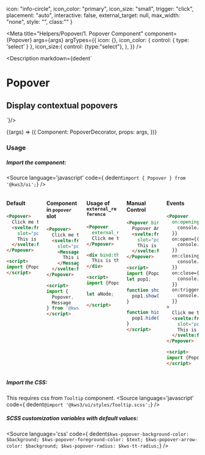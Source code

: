 
  icon: "info-circle",
  icon_color: "primary",
  icon_size: "small",
  trigger: "click",
  placement: "auto",
  interactive: false,
  external_target: null,
  max_width: "none",
  style: "",
  class:""
}


<Version />

<Meta
  title="Helpers/Popover/1. Popover Component"
  component={Popover}
  args={args}
  argTypes={{
    icon: {},
    icon_color: {
      control: { type: 'select' }
    },
    icon_size:{
      control: {type:"select"},
    },
  }}
/>

<Description markdown={dedent`
# Popover
## Display contextual popovers
`}/>

<Canvas>
  <Story
  name="Popover"
  args={args}
  >
  {(args) => ({
    Component: PopoverDecorator,
    props: args,
  })}
  </Story>
</Canvas>

<ArgsTable story="Popover" />


### Usage
##### Import the component:
<Source
  language='javascript'
  code={ dedent`import { Popover } from '@kws3/ui';`}
/>

<div class="columns is-multiline">
  <div class="column is-4">

#### Default
```html
<Popover>
  Click me to see popover
  <svelte:fragment 
    slot="popover">
    This is the popover content
  </svelte:fragment>
</Popover>

<script>
import {Popover} from '@kws3/ui';
</script>
```

  </div>
  <div class="column is-4">

#### Component in `popover` slot
```html
<Popover>
  Click me to see popover
  <svelte:fragment 
    slot="popover">
    <Message color="success">
      This is the popover content
    </Message>
  </svelte:fragment>
</Popover>

<script>
import {
  Popover, 
  Message
} from '@kws3/ui';
</script>
```

  </div>
  <div class="column is-4">

#### Usage of `external_reference`
```html
<Popover
  external_reference={aNode}>
  Click me to see popover
</Popover>

<div bind:this={aNode}>
  This is the popover content
</div>

<script>
import {Popover} from '@kws3/ui';

let aNode;

</script>
```

  </div>
  <div class="column is-4">

#### Manual Control
```html
<Popover bind:this={pop1}>
  Popover Anchor
  <svelte:fragment 
    slot="popover">
    This is the popover content
  </svelte:fragment>
</Popover>

<script>
import {Popover} from '@kws3/ui';
let pop1;

function showPopover(e){
  pop1.show();
}

function hidePopover(e){
  pop1.hide();
}
</script>
```

  </div>
  <div class="column is-4">

#### Events
```html
<Popover 
  on:opening={({detail}) => {
    console.log(detail.instance)
  }}
  on:open={({detail}) => {
    console.log(detail.instance)
  }}
  on:closing={({detail}) => {
    console.log(detail.instance)
  }}
  on:close={({detail}) => {
    console.log(detail.instance)
  }}
  on:trigger={({detail}) => {
    console.log(detail.instance)
  }}
>
  Click me to see popover
  <svelte:fragment 
    slot="popover">
    This is the popover content
  </svelte:fragment>
</Popover>

<script>
import {Popover} from '@kws3/ui';
</script>
```

  </div>
</div>

##### Import the CSS:
This requires css from `Tooltip` component.
<Source
  language='javascript'
  code={ dedent`@import '@kws3/ui/styles/Tooltip.scss';`}
/>

##### SCSS customization variables with default values:
<Source
  language='css'
  code={ dedent`
    $kws-popover-background-color: $background;
    $kws-popover-foreground-color: $text;
    $kws-popover-arrow-color: $background;
    $kws-popover-radius: $kws-tt-radius;
  `}
/>
